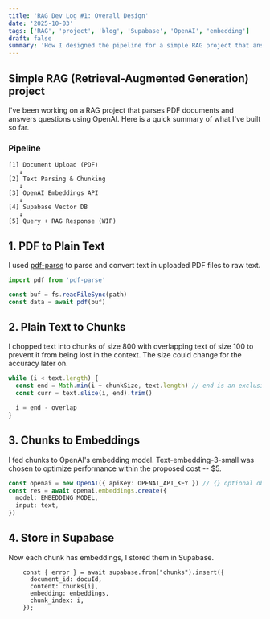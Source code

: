 ```yaml
---
title: 'RAG Dev Log #1: Overall Design'
date: '2025-10-03'
tags: ['RAG', 'project', 'blog', 'Supabase', 'OpenAI', 'embedding']
draft: false
summary: 'How I designed the pipeline for a simple RAG project that answers questions based on uploaded PDF documents.'
---
```


## Simple RAG (Retrieval-Augmented Generation) project

I've been working on a RAG project that parses PDF documents and answers questions using OpenAI. Here is a quick summary of what I've built so far.

### Pipeline

```
[1] Document Upload (PDF)
   ↓
[2] Text Parsing & Chunking
   ↓
[3] OpenAI Embeddings API
   ↓
[4] Supabase Vector DB
   ↓
[5] Query + RAG Response (WIP)
```

## 1. PDF to Plain Text

I used [pdf-parse](https://www.npmjs.com/package/pdf-parse) to parse and convert text in uploaded PDF files to raw text.

```typescript
import pdf from 'pdf-parse'

const buf = fs.readFileSync(path)
const data = await pdf(buf)
```

## 2. Plain Text to Chunks

I chopped text into chunks of size 800 with overlapping text of size 100 to prevent it from being lost in the context. The size could change for the accuracy later on.

```typescript
while (i < text.length) {
  const end = Math.min(i + chunkSize, text.length) // end is an exclusive index in .slice()
  const curr = text.slice(i, end).trim()

  i = end - overlap
}
```

## 3. Chunks to Embeddings

I fed chunks to OpenAI's embedding model. Text-embedding-3-small was chosen to optimize performance within the proposed cost -- $5.

```typescript
const openai = new OpenAI({ apiKey: OPENAI_API_KEY }) // {} optional object
const res = await openai.embeddings.create({
  model: EMBEDDING_MODEL,
  input: text,
})
```

## 4. Store in Supabase

Now each chunk has embeddings, I stored them in Supabase.

```
    const { error } = await supabase.from("chunks").insert({
      document_id: docuId,
      content: chunks[i],
      embedding: embeddings,
      chunk_index: i,
    });
```
